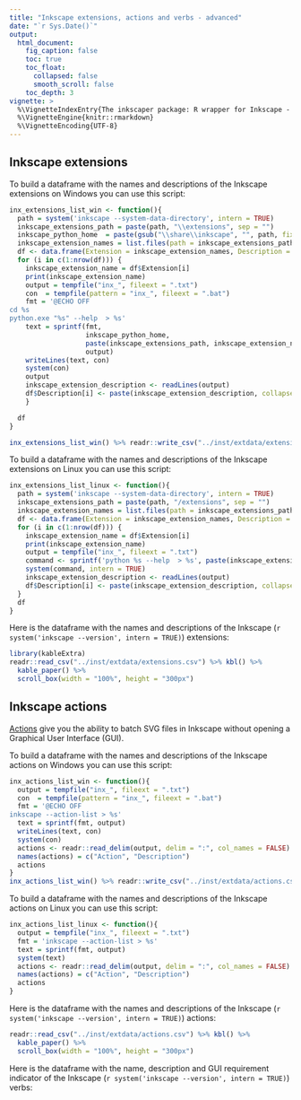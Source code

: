 ```yaml
---
title: "Inkscape extensions, actions and verbs - advanced"
date: "`r Sys.Date()`"
output:
  html_document:
    fig_caption: false
    toc: true
    toc_float:
      collapsed: false
      smooth_scroll: false
    toc_depth: 3
vignette: >
  %\VignetteIndexEntry{The inkscaper package: R wrapper for Inkscape - advanced}
  %\VignetteEngine{knitr::rmarkdown}
  %\VignetteEncoding{UTF-8}
---
```





## Inkscape extensions



To build a dataframe with the names and descriptions of the Inkscape extensions on Windows you can use this script:

```r
inx_extensions_list_win <- function(){
  path = system('inkscape --system-data-directory', intern = TRUE)
  inkscape_extensions_path = paste(path, "\\extensions", sep = "")
  inkscape_python_home  = paste(gsub("\\share\\inkscape", "", path, fixed = T), "\\bin", sep = "")
  inkscape_extension_names = list.files(path = inkscape_extensions_path, pattern = ".py")
  df <- data.frame(Extension = inkscape_extension_names, Description = NA)
  for (i in c(1:nrow(df))) {
    inkscape_extension_name = df$Extension[i]
    print(inkscape_extension_name)
    output = tempfile("inx_", fileext = ".txt")
    con  = tempfile(pattern = "inx_", fileext = ".bat")
    fmt = '@ECHO OFF
cd %s
python.exe "%s" --help  > %s'
    text = sprintf(fmt,
                   inkscape_python_home,
                   paste(inkscape_extensions_path, inkscape_extension_name, sep = "\\"),
                   output)
    writeLines(text, con)
    system(con)
    output
    inkscape_extension_description <- readLines(output)
    df$Description[i] <- paste(inkscape_extension_description, collapse = "\n")
    }

  df
}

inx_extensions_list_win() %>% readr::write_csv("../inst/extdata/extensions.csv")
```

To build a dataframe with the names and descriptions of the Inkscape extensions on Linux you can use this script:

```r
inx_extensions_list_linux <- function(){
  path = system('inkscape --system-data-directory', intern = TRUE)
  inkscape_extensions_path = paste(path, "/extensions", sep = "")
  inkscape_extension_names = list.files(path = inkscape_extensions_path, pattern = ".py")
  df <- data.frame(Extension = inkscape_extension_names, Description = NA)
  for (i in c(1:nrow(df))) {
    inkscape_extension_name = df$Extension[i]
    print(inkscape_extension_name)
    output = tempfile("inx_", fileext = ".txt")
    command <- sprintf('python %s --help  > %s', paste(inkscape_extensions_path, inkscape_extension_name, sep = "/"), output)
    system(command, intern = TRUE)
    inkscape_extension_description <- readLines(output)
    df$Description[i] <- paste(inkscape_extension_description, collapse = "\n")
  }
  df
}

```

Here is the dataframe with the names and descriptions of the Inkscape (`r system('inkscape --version', intern = TRUE)`) extensions:

```r
library(kableExtra)
readr::read_csv("../inst/extdata/extensions.csv") %>% kbl() %>%
  kable_paper() %>%
  scroll_box(width = "100%", height = "300px")
```


## Inkscape actions

[Actions](https://wiki.inkscape.org/wiki/Using_the_Command_Line) give you the ability to batch SVG files in Inkscape without opening a Graphical User Interface (GUI).

To build a dataframe with the names and descriptions of the Inkscape actions on Windows you can use this script:

```r
inx_actions_list_win <- function(){
  output = tempfile("inx_", fileext = ".txt")
  con  = tempfile(pattern = "inx_", fileext = ".bat")
  fmt = '@ECHO OFF
inkscape --action-list > %s'
  text = sprintf(fmt, output)
  writeLines(text, con)
  system(con)
  actions <- readr::read_delim(output, delim = ":", col_names = FALSE)
  names(actions) = c("Action", "Description")
  actions
}
inx_actions_list_win() %>% readr::write_csv("../inst/extdata/actions.csv")
```

To build a dataframe with the names and descriptions of the Inkscape actions on Linux you can use this script:

```r
inx_actions_list_linux <- function(){
  output = tempfile("inx_", fileext = ".txt")
  fmt = 'inkscape --action-list > %s'
  text = sprintf(fmt, output)
  system(text)
  actions <- readr::read_delim(output, delim = ":", col_names = FALSE)
  names(actions) = c("Action", "Description")
  actions
}
```

Here is the dataframe with the names and descriptions of the Inkscape (`r system('inkscape --version', intern = TRUE)`) actions:

```r
readr::read_csv("../inst/extdata/actions.csv") %>% kbl() %>%
  kable_paper() %>%
  scroll_box(width = "100%", height = "300px")
```


Here is the dataframe with the name, description and GUI requirement indicator of the Inkscape (`r system('inkscape --version', intern = TRUE)`) verbs:


